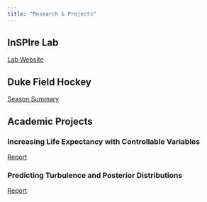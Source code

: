 ```yaml
---
title: "Research & Projects"
---
```


## InSPIre Lab

[Lab Website](https://inspire.cs.duke.edu/)

## Duke Field Hockey

[Season Summary](ExternalProj/Duke/Duke2022SeasonRecap.html)

## Academic Projects

### Increasing Life Expectancy with Controllable Variables

[Report](PDF_Files/STA325_LifeExp.pdf)

### Predicting Turbulence and Posterior Distributions

[Report](PDF_Files/STA325_Turbulance.pdf)
